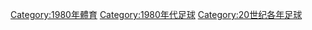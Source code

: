 {{Commonscat|1980 in association football}}
{{依分類劃分的年份
|m=1
|c=9
|d=8
|y=0
|cat=足球
|sortkey=足球
|parent=20世纪各年足球
|subcat=1980年體育
}}

[[Category:1980年體育|Category:1980年體育]]
[[Category:1980年代足球|Category:1980年代足球]]
[[Category:20世纪各年足球|Category:20世纪各年足球]]